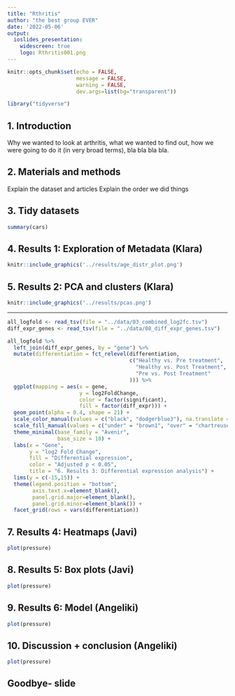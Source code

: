 ```yaml
---
title: "Rthritis"
author: "the best group EVER"
date: '2022-05-06'
output: 
  ioslides_presentation:
    widescreen: true
    logo: Rthritis001.png
---
```


```r
knitr::opts_chunk$set(echo = FALSE,
                      message = FALSE,
                      warning = FALSE,
                      dev.args=list(bg="transparent"))
```

```r
library("tidyverse")
```

## 1. Introduction


Why we wanted to look at arthritis, what we wanted to find out, how we were going to do it (in very broad terms), bla bla bla bla.

## 2. Materials and methods

Explain the dataset and articles
Explain the order we did things

## 3. Tidy datasets

```r
summary(cars)
```

## 4. Results 1: Exploration of Metadata (Klara)

```r
knitr::include_graphics('../results/age_distr_plot.png')
```

## 5. Results 2: PCA and clusters (Klara) 

```r
knitr::include_graphics('../results/pcas.png')
```

---

```r
all_logfold <- read_tsv(file = "../data/03_combined_log2fc.tsv")
diff_expr_genes <- read_tsv(file = "../data/08_diff_expr_genes.tsv")

all_logfold %>% 
  left_join(diff_expr_genes, by = "gene") %>%
  mutate(differentiation = fct_relevel(differentiation, 
                                       c("Healthy vs. Pre treatment",
                                         "Healthy vs. Post Treatment",
                                         "Pre vs. Post Treatment"
                                       ))) %>% 
  ggplot(mapping = aes(x = gene, 
                       y = log2FoldChange,
                       color = factor(significant),
                       fill = factor(diff_expr))) + 
  geom_point(alpha = 0.4, shape = 21) +
  scale_color_manual(values = c("black", "dodgerblue3"), na.translate = F) +
  scale_fill_manual(values = c("under" = "brown1", "over" = "chartreuse"), na.translate = F) +
  theme_minimal(base_family = "Avenir",
                base_size = 10) +
  labs(x = "Gene", 
       y = "log2 Fold Change",
       fill = "Differential expression",
       color = "Adjusted p < 0.05",
       title = "6. Results 3: Differential expression analysis") +
  lims(y = c(-15,15)) +
  theme(legend.position = "bottom",
        axis.text.x=element_blank(),
        panel.grid.major=element_blank(),
        panel.grid.minor=element_blank()) +
  facet_grid(rows = vars(differentiation))


```

## 7. Results 4: Heatmaps (Javi)

```r
plot(pressure)
```

## 8. Results 5: Box plots (Javi)

```r
plot(pressure)
```

## 9. Results 6: Model (Angeliki)

```r
plot(pressure)
```

## 10. Discussion + conclusion (Angeliki)

```r
plot(pressure)
```

## Goodbye- slide



